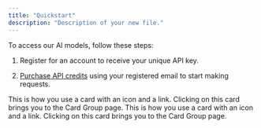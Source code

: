 ```yaml
---
title: "Quickstart"
description: "Description of your new file."
---
```


To access our AI models, follow these steps:

1. Register for an account to receive your unique API key.

2. [Purchase API credits](https://buy.stripe.com/eVa6qG94ibPRbUAdQQ) using your registered email to start making requests.

<Note />

<CardGroup cols={1}>
  <Card title="Trade Identifier" icon="link" href="/ti">
    This is how you use a card with an icon and a link. Clicking on this card
    brings you to the Card Group page.
  </Card>

  <Card title="Trade Identifier - Tick Data" icon="link" href="/ti-tick">
    This is how you use a card with an icon and a link. Clicking on this card
    brings you to the Card Group page.
  </Card>
</CardGroup>